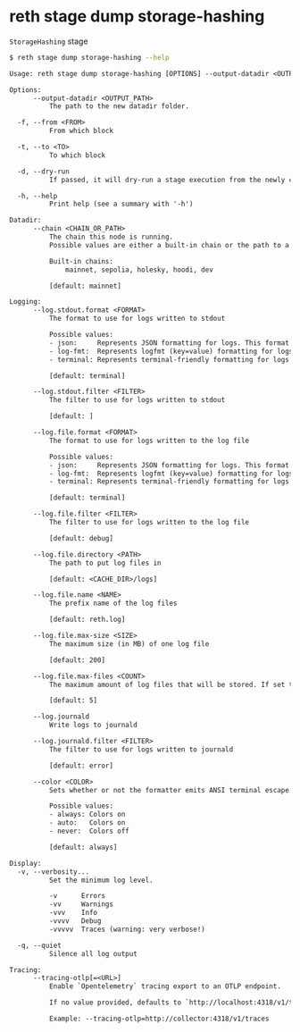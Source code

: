 # reth stage dump storage-hashing

`StorageHashing` stage

```bash
$ reth stage dump storage-hashing --help
```
```txt
Usage: reth stage dump storage-hashing [OPTIONS] --output-datadir <OUTPUT_PATH> --from <FROM> --to <TO>

Options:
      --output-datadir <OUTPUT_PATH>
          The path to the new datadir folder.

  -f, --from <FROM>
          From which block

  -t, --to <TO>
          To which block

  -d, --dry-run
          If passed, it will dry-run a stage execution from the newly created database right after dumping

  -h, --help
          Print help (see a summary with '-h')

Datadir:
      --chain <CHAIN_OR_PATH>
          The chain this node is running.
          Possible values are either a built-in chain or the path to a chain specification file.

          Built-in chains:
              mainnet, sepolia, holesky, hoodi, dev

          [default: mainnet]

Logging:
      --log.stdout.format <FORMAT>
          The format to use for logs written to stdout

          Possible values:
          - json:     Represents JSON formatting for logs. This format outputs log records as JSON objects, making it suitable for structured logging
          - log-fmt:  Represents logfmt (key=value) formatting for logs. This format is concise and human-readable, typically used in command-line applications
          - terminal: Represents terminal-friendly formatting for logs

          [default: terminal]

      --log.stdout.filter <FILTER>
          The filter to use for logs written to stdout

          [default: ]

      --log.file.format <FORMAT>
          The format to use for logs written to the log file

          Possible values:
          - json:     Represents JSON formatting for logs. This format outputs log records as JSON objects, making it suitable for structured logging
          - log-fmt:  Represents logfmt (key=value) formatting for logs. This format is concise and human-readable, typically used in command-line applications
          - terminal: Represents terminal-friendly formatting for logs

          [default: terminal]

      --log.file.filter <FILTER>
          The filter to use for logs written to the log file

          [default: debug]

      --log.file.directory <PATH>
          The path to put log files in

          [default: <CACHE_DIR>/logs]

      --log.file.name <NAME>
          The prefix name of the log files

          [default: reth.log]

      --log.file.max-size <SIZE>
          The maximum size (in MB) of one log file

          [default: 200]

      --log.file.max-files <COUNT>
          The maximum amount of log files that will be stored. If set to 0, background file logging is disabled

          [default: 5]

      --log.journald
          Write logs to journald

      --log.journald.filter <FILTER>
          The filter to use for logs written to journald

          [default: error]

      --color <COLOR>
          Sets whether or not the formatter emits ANSI terminal escape codes for colors and other text formatting

          Possible values:
          - always: Colors on
          - auto:   Colors on
          - never:  Colors off

          [default: always]

Display:
  -v, --verbosity...
          Set the minimum log level.

          -v      Errors
          -vv     Warnings
          -vvv    Info
          -vvvv   Debug
          -vvvvv  Traces (warning: very verbose!)

  -q, --quiet
          Silence all log output

Tracing:
      --tracing-otlp[=<URL>]
          Enable `Opentelemetry` tracing export to an OTLP endpoint.

          If no value provided, defaults to `http://localhost:4318/v1/traces`.

          Example: --tracing-otlp=http://collector:4318/v1/traces
```
